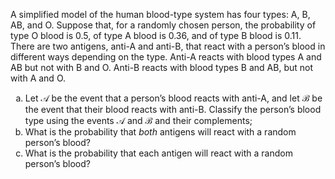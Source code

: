 A simplified model of the human blood-type system has four types: A, B, AB, and O. Suppose that, for a randomly chosen person, the probability of type O blood is 0.5, of type A blood is 0.36, and of type B blood is 0.11. There are two antigens, anti-A and anti-B, that react with a person's blood in different ways depending on the type. Anti-A reacts with blood types A and AB but not with B and O. Anti-B reacts with blood types B and AB, but not with A and O.

a. Let $\mathcal{A}$ be the event that a person's blood reacts with anti-A, and let $\mathcal{B}$ be the event that their blood reacts with anti-B. Classify the person's blood type using the events $\mathcal{A}$ and $\mathcal{B}$ and their complements;
a. What is the probability that *both* antigens will react with a random person's blood?
a. What is the probability that each antigen will react with a random person's blood?
